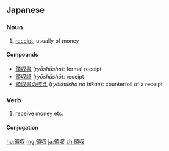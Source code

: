 ==Japanese==
{{ja-kanjitab|りょう|しゅう|yomi=on}}

===Noun===
{{ja-noun|りょうしゅう}}

# [[receipt]], usually of money

====Compounds====
* [[領収書]] (''ryōshūsho''): formal receipt
* [[領収証]] (''ryōshūshō''): receipt
* [[領収書の控え]] (''ryōshūsho no hikae''): counterfoil of a receipt

===Verb===
{{ja-verb-suru|tr=trans|りょうしゅう}}

# [[receive]] money etc.
#: {{ja-usex|入場料金を領収する|にゅうじょう りょうきん を りょうしゅう する|receive the entrance fee}}

====Conjugation====
{{ja-suru|りょうしゅう}}

[[hu:領収]]
[[mg:領収]]
[[ja:領収]]
[[zh:領収]]